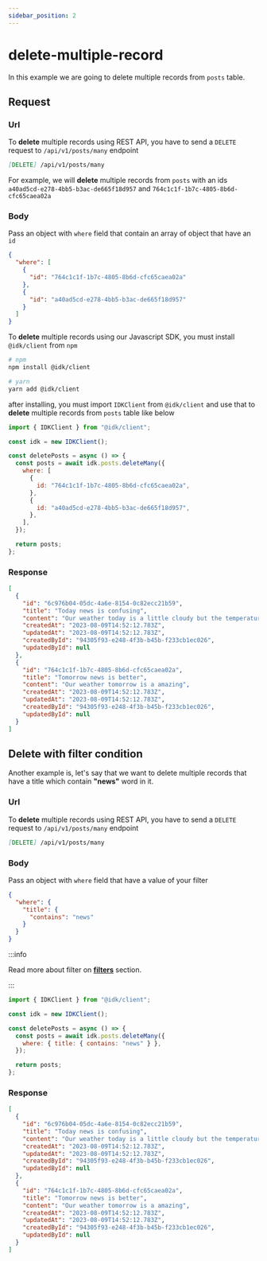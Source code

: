 ```yaml
---
sidebar_position: 2
---
```


# delete-multiple-record


In this example we are going to delete multiple records from `posts` table.

## Request

<Tabs>
  <TabItem value="rest_api" label="REST API" default>

### Url

To <b>delete</b> multiple records using REST API, you have to send a <code>DELETE</code> request to <code>/api/v1/posts/many</code> endpoint

```md
[DELETE] /api/v1/posts/many
```

For example, we will <b>delete</b> multiple records from <code>posts</code> with an ids <code>a40ad5cd-e278-4bb5-b3ac-de665f18d957</code> and <code>764c1c1f-1b7c-4805-8b6d-cfc65caea02a</code>

### Body

Pass an object with `where` field that contain an array of object that have an `id`

```json
{
  "where": [
    {
      "id": "764c1c1f-1b7c-4805-8b6d-cfc65caea02a"
    },
    {
      "id": "a40ad5cd-e278-4bb5-b3ac-de665f18d957"
    }
  ]
}
```

  </TabItem>
  <TabItem value="js_sdk" label="Javascript SDK">
  To <b>delete</b> multiple records using our Javascript SDK, you must install <code>@idk/client</code> from <code>npm</code>

```bash
# npm
npm install @idk/client

# yarn
yarn add @idk/client
```

after installing, you must import <code>IDKClient</code> from <code>@idk/client</code> and use that to **delete** multiple records from <code>posts</code> table like below

```javascript
import { IDKClient } from "@idk/client";

const idk = new IDKClient();

const deletePosts = async () => {
  const posts = await idk.posts.deleteMany({
    where: [
      {
        id: "764c1c1f-1b7c-4805-8b6d-cfc65caea02a",
      },
      {
        id: "a40ad5cd-e278-4bb5-b3ac-de665f18d957",
      },
    ],
  });

  return posts;
};
```

  </TabItem>
</Tabs>

### Response

<BrowserWindow url="/api/v1/posts/many">

```json
[
  {
    "id": "6c976b04-05dc-4a6e-8154-0c82ecc21b59",
    "title": "Today news is confusing",
    "content": "Our weather today is a little cloudy but the temperature is high",
    "createdAt": "2023-08-09T14:52:12.783Z",
    "updatedAt": "2023-08-09T14:52:12.783Z",
    "createdById": "94305f93-e248-4f3b-b45b-f233cb1ec026",
    "updatedById": null
  },
  {
    "id": "764c1c1f-1b7c-4805-8b6d-cfc65caea02a",
    "title": "Tomorrow news is better",
    "content": "Our weather tomorrow is a amazing",
    "createdAt": "2023-08-09T14:52:12.783Z",
    "updatedAt": "2023-08-09T14:52:12.783Z",
    "createdById": "94305f93-e248-4f3b-b45b-f233cb1ec026",
    "updatedById": null
  }
]
```

</BrowserWindow>

## Delete with filter condition

Another example is, let's say that we want to delete multiple records that have a title which contain **"news"** word in it.

<Tabs>
  <TabItem value="rest_api" label="REST API" default>

### Url

To <b>delete</b> multiple records using REST API, you have to send a <code>DELETE</code> request to <code>/api/v1/posts/many</code> endpoint

```md
[DELETE] /api/v1/posts/many
```

### Body

Pass an object with `where` field that have a value of your filter

```json
{
  "where": {
    "title": {
      "contains": "news"
    }
  }
}
```

:::info

Read more about filter on **[filters](./)** section.

:::

  </TabItem>
  <TabItem value="js_sdk" label="Javascript SDK">

```javascript
import { IDKClient } from "@idk/client";

const idk = new IDKClient();

const deletePosts = async () => {
  const posts = await idk.posts.deleteMany({
    where: { title: { contains: "news" } },
  });

  return posts;
};
```

  </TabItem>
</Tabs>

### Response

<BrowserWindow url="/api/v1/posts/many">

```json
[
  {
    "id": "6c976b04-05dc-4a6e-8154-0c82ecc21b59",
    "title": "Today news is confusing",
    "content": "Our weather today is a little cloudy but the temperature is high",
    "createdAt": "2023-08-09T14:52:12.783Z",
    "updatedAt": "2023-08-09T14:52:12.783Z",
    "createdById": "94305f93-e248-4f3b-b45b-f233cb1ec026",
    "updatedById": null
  },
  {
    "id": "764c1c1f-1b7c-4805-8b6d-cfc65caea02a",
    "title": "Tomorrow news is better",
    "content": "Our weather tomorrow is a amazing",
    "createdAt": "2023-08-09T14:52:12.783Z",
    "updatedAt": "2023-08-09T14:52:12.783Z",
    "createdById": "94305f93-e248-4f3b-b45b-f233cb1ec026",
    "updatedById": null
  }
]
```

</BrowserWindow>
